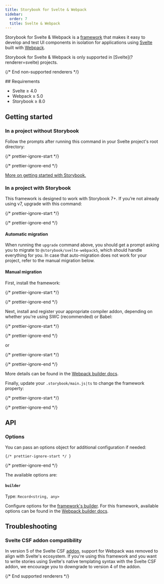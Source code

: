 ```yaml
---
title: Storybook for Svelte & Webpack
sidebar:
  order: 7
  title: Svelte & Webpack
---
```


Storybook for Svelte & Webpack is a [framework](../../contribute/framework.mdx) that makes it easy to develop and test UI components in isolation for applications using [Svelte](https://svelte.dev/) built with [Webpack](https://webpack.js.org/).

<If notRenderer="svelte">
  <Callout variant="info">
    Storybook for Svelte & Webpack is only supported in [Svelte](?renderer=svelte) projects.
  </Callout>

  {/* End non-supported renderers */}
</If>

<If renderer="svelte">
  ## Requirements

  * Svelte ≥ 4.0
  * Webpack ≥ 5.0
  * Storybook ≥ 8.0

  ## Getting started

  ### In a project without Storybook

  Follow the prompts after running this command in your Svelte project's root directory:

  {/* prettier-ignore-start */}

  <CodeSnippets path="init-command.md" />

  {/* prettier-ignore-end */}

  [More on getting started with Storybook.](../install.mdx)

  ### In a project with Storybook

  This framework is designed to work with Storybook 7+. If you’re not already using v7, upgrade with this command:

  {/* prettier-ignore-start */}

  <CodeSnippets path="storybook-upgrade.md" />

  {/* prettier-ignore-end */}

  #### Automatic migration

  When running the `upgrade` command above, you should get a prompt asking you to migrate to `@storybook/svelte-webpack5`, which should handle everything for you. In case that auto-migration does not work for your project, refer to the manual migration below.

  #### Manual migration

  First, install the framework:

  {/* prettier-ignore-start */}

  <CodeSnippets path="svelte-webpack5-install.md" />

  {/* prettier-ignore-end */}

  Next, install and register your appropriate compiler addon, depending on whether you're using SWC (recommended) or Babel:

  {/* prettier-ignore-start */}

  <CodeSnippets path="storybook-addon-compiler-swc-auto-install.md" />

  {/* prettier-ignore-end */}

  or

  {/* prettier-ignore-start */}

  <CodeSnippets path="storybook-addon-compiler-babel-auto-install.md" />

  {/* prettier-ignore-end */}

  More details can be found in the [Webpack builder docs](../../builders/webpack.mdx#compiler-support).

  Finally, update your `.storybook/main.js|ts` to change the framework property:

  {/* prettier-ignore-start */}

  <CodeSnippets path="svelte-webpack5-add-framework.md" />

  {/* prettier-ignore-end */}

  ## API

  ### Options

  You can pass an options object for additional configuration if needed:

    {/* prettier-ignore-start */ }

  <CodeSnippets path="svelte-webpack-framework-options.md" />

  {/* prettier-ignore-end */}

  The available options are:

  #### `builder`

  Type: `Record<string, any>`

  Configure options for the [framework's builder](../../api/main-config/main-config-framework.mdx#optionsbuilder). For this framework, available options can be found in the [Webpack builder docs](../../builders/webpack.mdx).

  ## Troubleshooting

  ### Svelte CSF addon compatibility

  In version 5 of the Svelte CSF [addon](https://storybook.js.org/addons/@storybook/addon-svelte-csf), support for Webpack was removed to align with Svelte's ecosystem. If you're using this framework and you want to write stories using Svelte's native templating syntax with the Svelte CSF addon, we encourage you to downgrade to version 4 of the addon.

  {/* End supported renderers */}
</If>
